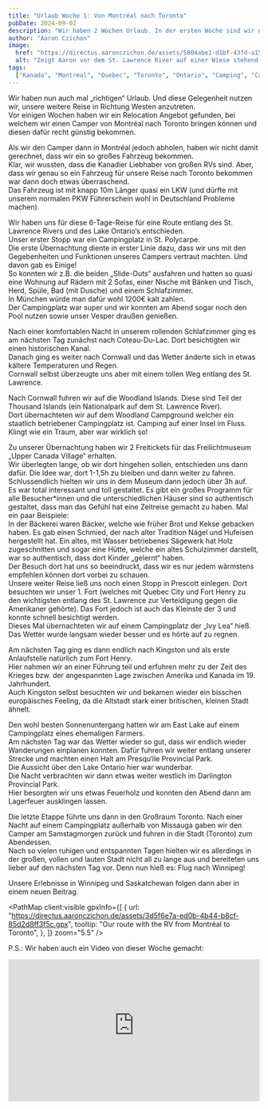 ```yaml
---
title: "Urlaub Woche 1: Von Montréal nach Toronto"
pubDate: 2024-09-02
description: "Wir haben 2 Wochen Urlaub. In der ersten Woche sind wir mit einem Camper von Montréal nach Toronto gereist."
author: "Aaron Czichon"
image:
  href: "https://directus.aaronczichon.de/assets/5804abe1-d1bf-43fd-a15e-8e2a12ae06f1.jpg?quality=70&width=1600"
  alt: "Zeigt Aaron vor dem St. Lawrence River auf einer Wiese stehend. Hinter sich hält er die Flagge von Quebec mit ausgestreckten Armen."
tags:
  ["Kanada", "Montreal", "Quebec", "Toronto", "Ontario", "Camping", "Canadream"]
---
```



Wir haben nun auch mal „richtigen“ Urlaub. Und diese Gelegenheit nutzen wir, unsere weitere Reise in Richtung Westen anzutreten.  
Vor einigen Wochen haben wir ein Relocation Angebot gefunden, bei welchem wir einen Camper von Montréal nach Toronto bringen können und diesen dafür recht günstig bekommen.

Als wir den Camper dann in Montréal jedoch abholen, haben wir nicht damit gerechnet, dass wir ein so großes Fahrzeug bekommen.  
Klar, wir wussten, dass die Kanadier Liebhaber von großen RVs sind. Aber, dass wir genau so ein Fahrzeug für unsere Reise nach Toronto bekommen war dann doch etwas überraschend.  
Das Fahrzeug ist mit knapp 10m Länger quasi ein LKW (und dürfte mit unserem normalen PKW Führerschein wohl in Deutschland Probleme machen).

<DirectusImage assetId="d8302be1-8510-4adf-9b0e-1e6ea13d5a75.jpg" />

<DirectusImage assetId="dedba1a1-c8fd-4b84-b662-a6b394456837.jpg" />

Wir haben uns für diese 6-Tage-Reise für eine Route entlang des St. Lawrence Rivers und des Lake Ontario‘s entschieden.  
Unser erster Stopp war ein Campingplatz in St. Polycarpe.  
Die erste Übernachtung diente in erster Linie dazu, dass wir uns mit den Gegebenheiten und Funktionen unseres Campers vertraut machten. Und davon gab es Einige!  
So konnten wir z.B. die beiden „Slide-Outs“ ausfahren und hatten so quasi eine Wohnung auf Rädern mit 2 Sofas, einer Nische mit Bänken und Tisch, Herd, Spüle, Bad (mit Dusche) und einem Schlafzimmer.  
In München würde man dafür wohl 1200€ kalt zahlen.  
Der Campingplatz war super und wir konnten am Abend sogar noch den Pool nutzen sowie unser Vesper draußen genießen.

Nach einer komfortablen Nacht in unserem rollenden Schlafzimmer ging es am nächsten Tag zunächst nach Coteau-Du-Lac. Dort besichtigten wir einen historischen Kanal.  
Danach ging es weiter nach Cornwall und das Wetter änderte sich in etwas kältere Temperaturen und Regen.  
Cornwall selbst überzeugte uns aber mit einem tollen Weg entlang des St. Lawrence.

<DirectusImage assetId="7f25e905-40e5-4dae-ad3a-ec0cc6b63287.jpg" />

Nach Cornwall fuhren wir auf die Woodland Islands. Diese sind Teil der Thousand Islands (ein Nationalpark auf dem St. Lawrence River).  
Dort übernachteten wir auf dem Woodland Campground welcher ein staatlich betriebener Campingplatz ist. Camping auf einer Insel im Fluss. Klingt wie ein Traum, aber war wirklich so!

Zu unserer Übernachtung haben wir 2 Freitickets für das Freilichtmuseum „Upper Canada Village“ erhalten.  
Wir überlegten lange, ob wir dort hingehen sollen, entschieden uns dann dafür. Die Idee war, dort 1-1,5h zu bleiben und dann weiter zu fahren.  
Schlussendlich hielten wir uns in dem Museum dann jedoch über 3h auf.  
Es war total interessant und toll gestaltet. Es gibt ein großes Programm für alle Besucher\*innen und die unterschiedlichen Häuser sind so authentisch gestaltet, dass man das Gefühl hat eine Zeitreise gemacht zu haben. Mal ein paar Beispiele:  
In der Bäckerei waren Bäcker, welche wie früher Brot und Kekse gebacken haben. Es gab einen Schmied, der nach alter Tradition Nägel und Hufeisen hergestellt hat. Ein altes, mit Wasser betriebenes Sägewerk hat Holz zugeschnitten und sogar eine Hütte, welche ein altes Schulzimmer darstellt, war so authentisch, dass dort Kinder „gelernt“ haben.  
Der Besuch dort hat uns so beeindruckt, dass wir es nur jedem wärmstens empfehlen können dort vorbei zu schauen.  
Unsere weiter Reise ließ uns noch einen Stopp in Prescott einlegen. Dort besuchten wir unser 1. Fort (welches mit Quebec City und Fort Henry zu den wichtigsten entlang des St. Lawrence zur Verteidigung gegen die Amerikaner gehörte). Das Fort jedoch ist auch das Kleinste der 3 und konnte schnell besichtigt werden.  
Dieses Mal übernachteten wir auf einem Campingplatz der „Ivy Lea“ hieß. Das Wetter wurde langsam wieder besser und es hörte auf zu regnen.

<DirectusImage assetId="2b32a9fd-c8e5-4753-b343-99a079c662a7.jpg" />

Am nächsten Tag ging es dann endlich nach Kingston und als erste Anlaufstelle natürlich zum Fort Henry.  
Hier nahmen wir an einer Führung teil und erfuhren mehr zu der Zeit des Krieges bzw. der angespannten Lage zwischen Amerika und Kanada im 19. Jahrhundert.  
Auch Kingston selbst besuchten wir und bekamen wieder ein bisschen europäisches Feeling, da die Altstadt stark einer britischen, kleinen Stadt ähnelt.

Den wohl besten Sonnenuntergang hatten wir am East Lake auf einem Campingplatz eines ehemaligen Farmers.  
Am nächsten Tag war das Wetter wieder so gut, dass wir endlich wieder Wanderungen einplanen konnten. Dafür fuhren wir weiter entlang unserer Strecke und machten einen Halt am Presqu‘ile Provincial Park.  
Die Aussicht über den Lake Ontario hier war wunderbar.  
Die Nacht verbrachten wir dann etwas weiter westlich im Darlington Provincial Park.  
Hier besorgten wir uns etwas Feuerholz und konnten den Abend dann am Lagerfeuer ausklingen lassen.

<DirectusGallery folderName="36 Montréal to Toronto" />

Die letzte Etappe führte uns dann in den Großraum Toronto. Nach einer Nacht auf einem Campingplatz außerhalb von Missauga gaben wir den Camper am Samstagmorgen zurück und fuhren in die Stadt (Toronto) zum Abendessen.  
Nach so vielen ruhigen und entspannten Tagen hielten wir es allerdings in der großen, vollen und lauten Stadt nicht all zu lange aus und bereiteten uns lieber auf den nächsten Tag vor. Denn nun hieß es: Flug nach Winnipeg!

Unsere Erlebnisse in Winnipeg und Saskatchewan folgen dann aber in einem neuen Beitrag.

<PathMap
  client:visible
  gpxInfo={[
    {
      url: "https://directus.aaronczichon.de/assets/3d5f6e7a-ed0b-4b44-b8cf-85d2d8ff3f5c.gpx",
      tooltip: "Our route with the RV from Montréal to Toronto",
    },
  ]}
  zoom="5.5"
/>

P.S.: Wir haben auch ein Video von dieser Woche gemacht:

<div style="position: relative; padding-top: 56.25%;">
  <iframe
    src="https://customer-rnx58v5rm01lsk0m.cloudflarestream.com/1f28252d8646c9110d3d6a8e2933cc8a/iframe?poster=https%3A%2F%2Fcustomer-rnx58v5rm01lsk0m.cloudflarestream.com%2F1f28252d8646c9110d3d6a8e2933cc8a%2Fthumbnails%2Fthumbnail.jpg%3Ftime%3D%26height%3D600"
    loading="lazy"
    style="border: none; position: absolute; top: 0; left: 0; height: 100%; width: 100%;"
    allow="accelerometer; gyroscope; autoplay; encrypted-media; picture-in-picture;"
    allowfullscreen="true"
  ></iframe>
</div>
